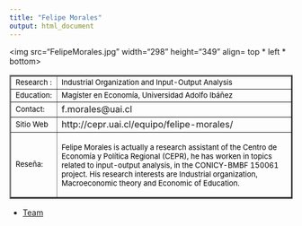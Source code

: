 ```yaml
---
title: "Felipe Morales"
output: html_document
---
```

<html>
<body>

<img src="FelipeMorales.jpg" width="298" height="349" align= top * left * bottom>

<table border="2">

<tr>
<td> <font size="2" color="black"> Research :</font>
 </td>

<td>  <font size="2" color="black"> Industrial Organization and Input-Output Analysis </font> </td>

<tr>

<td> <font size="2" color="black"> Education:
</font>
 </td>

<td> <font size="2" color="black">
 Magíster en Economía, Universidad Adolfo Ibáñez
</font>
</td>

</tr>

<tr>
<td> <font size="2" color="black"> Contact:</font> </td>

<td> f.morales@uai.cl </td>

</tr>

<tr> 
<td > <font size="2" color="black"> Sitio Web </font> </td> 
<td>  http://cepr.uai.cl/equipo/felipe-morales/ </td>

<tr>
<td> 
<font size="2" color="black"> Reseña: </font> </td>
<td><font size="2" color="black"> 

Felipe Morales is actually a research assistant of the Centro de Economía y Política Regional (CEPR), he has worken in topics related to input-output analysis, in the CONICY-BMBF 150061 project. His research interests are Industrial organization, Macroeconomic theory and Economic of Education.
 
</font>
 </td>
</tr>
</tr>


</table> 

- <a href="equipo.html"> Team    </a>

</body>


</html> 